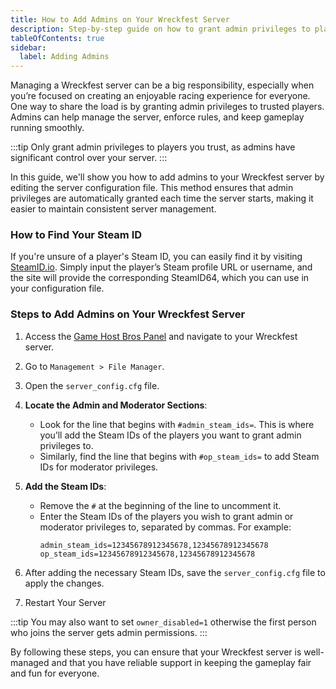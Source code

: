 ```yaml
---
title: How to Add Admins on Your Wreckfest Server
description: Step-by-step guide on how to grant admin privileges to players on your Wreckfest dedicated server.
tableOfContents: true
sidebar:
  label: Adding Admins
---
```


Managing a Wreckfest server can be a big responsibility, especially when you’re focused on creating an enjoyable racing experience for everyone. One way to share the load is by granting admin privileges to trusted players. Admins can help manage the server, enforce rules, and keep gameplay running smoothly.

:::tip
Only grant admin privileges to players you trust, as admins have significant control over your server.
:::

In this guide, we'll show you how to add admins to your Wreckfest server by editing the server configuration file. This method ensures that admin privileges are automatically granted each time the server starts, making it easier to maintain consistent server management.

### How to Find Your Steam ID

If you're unsure of a player's Steam ID, you can easily find it by visiting [SteamID.io](https://steamid.io/). Simply input the player’s Steam profile URL or username, and the site will provide the corresponding SteamID64, which you can use in your configuration file.

### Steps to Add Admins on Your Wreckfest Server

1. Access the [Game Host Bros Panel](https://panel.gamehostbros.com/) and navigate to your Wreckfest server.
2. Go to `Management > File Manager`.
3. Open the `server_config.cfg` file.
4. **Locate the Admin and Moderator Sections**:
   - Look for the line that begins with `#admin_steam_ids=`. This is where you’ll add the Steam IDs of the players you want to grant admin privileges to.
   - Similarly, find the line that begins with `#op_steam_ids=` to add Steam IDs for moderator privileges.
5. **Add the Steam IDs**:
   - Remove the `#` at the beginning of the line to uncomment it.
   - Enter the Steam IDs of the players you wish to grant admin or moderator privileges to, separated by commas. For example:
     ```
     admin_steam_ids=12345678912345678,12345678912345678
     op_steam_ids=12345678912345678,12345678912345678
     ```

6. After adding the necessary Steam IDs, save the `server_config.cfg` file to apply the changes.
7. Restart Your Server

:::tip
You may also want to set `owner_disabled=1` otherwise the first person who joins the server gets admin permissions.
:::

By following these steps, you can ensure that your Wreckfest server is well-managed and that you have reliable support in keeping the gameplay fair and fun for everyone.
